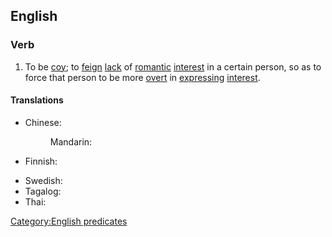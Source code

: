 ==English==

===Verb===
{{en-verb|*}}

# {{lb|en|courtship}} To be [[coy]]; to [[feign]] [[lack]] of [[romantic]] [[interest]] in a certain person, so as to force that person to be more [[overt]] in [[expressing]] [[interest]].

====Translations====
{{trans-top|to be coy; to feign lack of romantic interest in a certain person, so as to force that person to be more overt in expressing interest}}
* Chinese:
*: Mandarin: {{t-needed|cmn}}
* Finnish: {{t|fi|[[esittää]] [[vaikeasti]] [[tavoiteltava]]a}}
{{trans-mid}}
* Swedish: {{t|sv|spela svår}}
* Tagalog: {{t|tl|magdayuray}}
* Thai: {{t+|th|เล่นตัว}}
{{trans-bottom}}

[[Category:English predicates]]